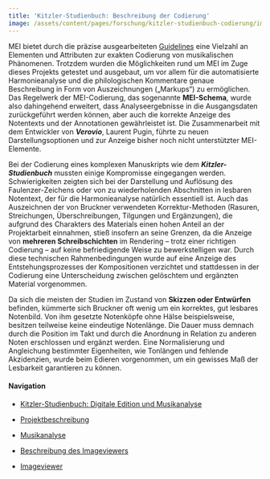 ```yaml
---
title: 'Kitzler-Studienbuch: Beschreibung der Codierung'
image: /assets/content/pages/forschung/kitzler-studienbuch-codierung/image.jpg
---
```

MEI bietet durch die präzise ausgearbeiteten [Guidelines](https://music-encoding.org/guidelines/v4/content/) eine Vielzahl an Elementen und Attributen zur exakten Codierung von musikalischen Phänomenen. Trotzdem wurden die Möglichkeiten rund um MEI im Zuge dieses Projekts getestet und ausgebaut, um vor allem für die automatisierte Harmonieanalyse und die philologischen Kommentare genaue Beschreibung in Form von Auszeichnungen („Markups“) zu ermöglichen. Das Regelwerk der MEI-Codierung, das sogenannte **MEI-Schema**, wurde also dahingehend erweitert, dass Analyseergebnisse in die Ausgangsdaten zurückgeführt werden können, aber auch die korrekte Anzeige des Notentexts und der Annotationen gewährleistet ist. Die Zusammenarbeit mit dem Entwickler von ***Verovio***, Laurent Pugin, führte zu neuen Darstellungsoptionen und zur Anzeige bisher noch nicht unterstützter MEI-Elemente.

Bei der Codierung eines komplexen Manuskripts wie dem ***Kitzler-Studienbuch*** mussten einige Kompromisse eingegangen werden. Schwierigkeiten zeigten sich bei der Darstellung und Auflösung des Faulenzer-Zeichens oder von zu wiederholenden Abschnitten in lesbaren Notentext, der für die Harmonieanalyse natürlich essentiell ist. Auch das Auszeichnen der von Bruckner verwendeten Korrektur-Methoden (Rasuren, Streichungen, Überschreibungen, Tilgungen und Ergänzungen), die aufgrund des Charakters des Materials einen hohen Anteil an der Projektarbeit einnahmen, stieß insofern an seine Grenzen, da die Anzeige von **mehreren Schreibschichten** im Rendering – trotz einer richtigen Codierung – auf keine befriedigende Weise zu bewerkstelligen war. Durch diese technischen Rahmenbedingungen wurde auf eine Anzeige des Entstehungsprozesses der Kompositionen verzichtet und stattdessen in der Codierung eine Unterscheidung zwischen gelöschtem und ergänzten Material vorgenommen.

Da sich die meisten der Studien im Zustand von **Skizzen oder Entwürfen** befinden, kümmerte sich Bruckner oft wenig um ein korrektes, gut lesbares Notenbild. Von ihm gesetzte Notenköpfe ohne Hälse beispielsweise, besitzen teilweise keine eindeutige Notenlänge. Die Dauer muss demnach durch die Position im Takt und durch die Anordnung in Relation zu anderen Noten erschlossen und ergänzt werden. Eine Normalisierung und Angleichung bestimmter Eigenheiten, wie Tonlängen und fehlende Akzidenzien, wurde beim Edieren vorgenommen, um ein gewisses Maß der Lesbarkeit garantieren zu können.

#### Navigation

* [Kitzler-Studienbuch: Digitale Edition und Musikanalyse](http://www.bruckner-online.at/?page_id=1570)

* [Projektbeschreibung](http://www.bruckner-online.at/?page_id=18)

* [Musikanalyse](http://www.bruckner-online.at/?page_id=1616)

* [Beschreibung des Imageviewers](http://www.bruckner-online.at/?page_id=1580)

* [Imageviewer](https://apps-mufo.oeaw.ac.at/studienbuch/)
